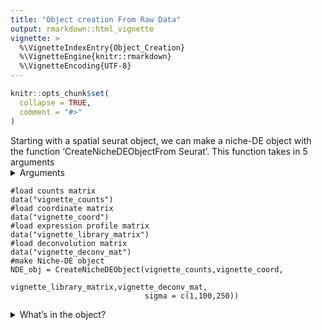 ```yaml
---
title: "Object creation From Raw Data"
output: rmarkdown::html_vignette
vignette: >
  %\VignetteIndexEntry{Object_Creation}
  %\VignetteEngine{knitr::rmarkdown}
  %\VignetteEncoding{UTF-8}
---
```


```r
knitr::opts_chunk$set(
  collapse = TRUE,
  comment = "#>"
)
```

Starting with a spatial seurat object, we can make a niche-DE object with the function 'CreateNicheDEObjectFrom Seurat'. This function takes in 5 arguments
<details>
  <summary>Arguments</summary>
  
  + counts mat: A counts matrix. The dimension should be #cells/spots by #genes.
  + coordinate mat: Coordinate matrix. Dimension should be #cells/spots by 2. Make sure that rownames match that of the counts matrix. The coordinates are scaled such that the median nearest neighbor distance is 100.
  + library mat: The average expression profile matrix calculated from a reference dataset.
  + deconv mat: The deconvolution matrix for the spatial dataset. The dimension should be #spots/cells by #cell types
  + sigma: A list of kernel bandwidths to use for effective niche calculation
  
  </details>

```
#load counts matrix
data("vignette_counts")
#load coordinate matrix
data("vignette_coord")
#load expression profile matrix
data("vignette_library_matrix")
#load deconvolution matrix
data("vignette_deconv_mat")
#make Niche-DE object
NDE_obj = CreateNicheDEObject(vignette_counts,vignette_coord,
                              vignette_library_matrix,vignette_deconv_mat,
                              sigma = c(1,100,250))

```

<details>
  <summary>What's in the object?</summary>

We see that their are 14 slots, 10 of which are populated when making the nicheDE object. Here we will explain what each slot should contain, except for the ones prefixed by niche_DE.

+ counts: The RNA count data of the spatial transcriptomics dataset. The dimension will be #cells/spots by #genes.Genes are filtered out if they do not exist within the scrna-seq reference dataset.
+ coord: The spatial coordinates matrix of the spatial transcriptomics dataset. It is scaled such that the median nearest neighbor distance is 100.
+ sigma: The kernel bandwidth(s) chosen for calculating the effective niche. Recommended values will be discussed shortly.
+ num_cells: A #cells/spots by #cell types matrix indicating the estimated number of cells of each cell type in each spot. 
+ effective_niche: A list whose length is equal to the length of sigma. Each element of the list is a matrix of dimension #cells/spots by #cell types that measures how many of each cell type is in a given cell/spot's neighborhood. For more information, please read the manuscript.
+ ref_expr: The average expression profile matrix. The dimension is #cell types by #genes. Each row gives the average expression of each gene for a given cell type based on the reference dataset supplied.
+ cell_names: The name of each cell. This will be used if the use wants to filter cells via the function 'Filter'
+ gene_names: The gene names.
+ batch_ID: The batch ID for each cell/spot. This will be used when merging objects.
+ spot_distance: 100. Coordinates are scaled so that the distance between a spot and its nearest neighbor is 100.
+ scale: The scaling to convert our coordinates back to their original scale

</details>

